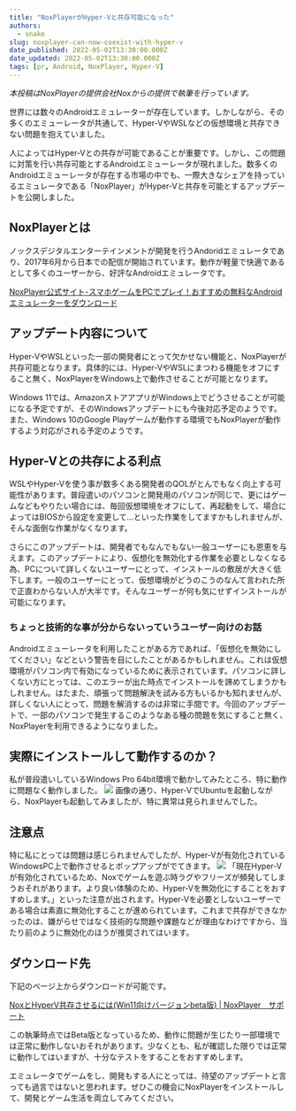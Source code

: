 ```yaml
---
title: "NoxPlayerがHyper-Vと共存可能になった"
authors:
  - snake
slug: noxplayer-can-now-coexist-with-hyper-v
date_published: 2022-05-02T13:30:00.000Z
date_updated: 2022-05-02T13:30:00.000Z
tags: [pr, Android, NoxPlayer, Hyper-V]
---
```


*本投稿はNoxPlayerの提供会社Noxからの提供で執筆を行っています。*

世界には数々のAndroidエミュレーターが存在しています。しかしながら、その多くのエミューレータが共通して、Hyper-VやWSLなどの仮想環境と共存できない問題を抱えていました。

人によってはHyper-Vとの共存が可能であることが重要です。しかし、この問題に対策を行い共存可能とするAndroidエミューレータが現れました。数多くのAndroidエミューレータが存在する市場の中でも、一際大きなシェアを持っているエミュレータである「NoxPlayer」がHyper-Vと共存を可能とするアップデートを公開しました。

## NoxPlayerとは

ノックスデジタルエンターテインメントが開発を行うAndoridエミュレータであり、2017年6月から日本での配信が開始されています。動作が軽量で快適であるとして多くのユーザーから、好評なAndroidエミュレータです。

[NoxPlayer公式サイト-スマホゲームをPCでプレイ！おすすめの無料なAndroidエミュレーターをダウンロード](https://jp.bignox.com/)

## アップデート内容について

Hyper-VやWSLといった一部の開発者にとって欠かせない機能と、NoxPlayerが共存可能となります。具体的には、Hyper-VやWSLにまつわる機能をオフにすること無く、NoxPlayerをWindows上で動作させることが可能となります。

Windows 11では、AmazonストアアプリがWindows上でどうさせることが可能になる予定ですが、そのWindowsアップデートにも今後対応予定のようです。また、Windows 10のGoogle Playゲームが動作する環境でもNoxPlayerが動作するよう対応がされる予定のようです。

## Hyper-Vとの共存による利点

WSLやHyper-Vを使う事が数多くある開発者のQOLがとんでもなく向上する可能性があります。普段遣いのパソコンと開発用のパソコンが同じで、更にはゲームなどもやりたい場合には、毎回仮想環境をオフにして、再起動をして、場合によってはBIOSから設定を変更して...といった作業をしてますかもしれませんが、そんな面倒な作業がなくなります。

さらにこのアップデートは、開発者でもなんでもない一般ユーザーにも恩恵を与えます。このアップデートにより、仮想化を無効化する作業を必要としなくなる為、PCについて詳しくないユーザーにとって、インストールの敷居が大きく低下します。一般のユーザーにとって、仮想環境がどうのこうのなんて言われた所で正直わからない人が大半です。そんなユーザーが何も気にせずインストールが可能になります。

### ちょっと技術的な事が分からないっていうユーザー向けのお話

Androidエミューレータを利用したことがある方であれば、「仮想化を無効にしてください」などという警告を目にしたことがあるかもしれません。これは仮想環境がパソコン内で有効になっているために表示されています。パソコンに詳しくない方にとっては、このエラーが出た時点でインストールを諦めてしまうかもしれません。はたまた、頑張って問題解決を試みる方もいるかも知れませんが、詳しくない人にとって、問題を解消するのは非常に手間です。今回のアップデートで、一部のパソコンで発生するこのようなある種の問題を気にすること無く、NoxPlayerを利用できるようになりました。

## 実際にインストールして動作するのか？

私が普段遣いしているWindows Pro 64bit環境で動かしてみたところ、特に動作に問題なく動作しました。
![](https://i.imgur.com/ckZa2zh.png)
画像の通り、Hyper-VでUbuntuを起動しながら、NoxPlayerも起動してみましたが、特に異常は見られませんでした。

## 注意点

特に私にとっては問題は感じられませんでしたが、Hyper-Vが有効化されているWindowsPC上で動作させるとポップアップがでてきます。
![](https://i.imgur.com/ovjBw1W.png)
「現在Hyper-Vが有効化されているため、Noxでゲームを遊ぶ時ラグやフリーズが頻発してしまうおそれがあります。より良い体験のため、Hyper-Vを無効化にすることをおすすめします。」といった注意が出されます。Hyper-Vを必要としないユーザーである場合は素直に無効化することが進められています。これまで共存ができなかったのは、嫌がらせではなく技術的な問題や課題などが理由なわけですから、当たり前のように無効化のほうが推奨されてはいます。

## ダウンロード先

下記のページ上からダウンロードが可能です。

[NoxとHyperV共存させるには(Win11向けバージョンbeta版) | NoxPlayer　サポート](https://support.bignox.com/ja/else/hypervonbeta)

この執筆時点ではBeta版となっているため、動作に問題が生じたり一部環境では正常に動作しないおそれがあります。少なくとも、私が確認した限りでは正常に動作してはいますが、十分なテストをすることをおすすめします。

エミュレータでゲームをし、開発もする人にとっては、待望のアップデートと言っても過言ではないと思われます。ぜひこの機会にNoxPlayerをインストールして、開発とゲーム生活を両立してみてください。
